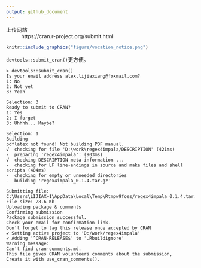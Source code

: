 ```yaml
---
output: github_document
---
```


上传网站
: https://cran.r-project.org/submit.html

```r
knitr::include_graphics("figure/vocation_notice.png")
```

`devtools::submit_cran()`更方便。

```
> devtools::submit_cran()
Is your email address alex.lijiaxiang@foxmail.com?
1: No
2: Not yet
3: Yeah

Selection: 3
Ready to submit to CRAN?
1: Yes
2: I forget
3: Uhhhh... Maybe?

Selection: 1
Building
pdflatex not found! Not building PDF manual.
√  checking for file 'D:\work\regex4impala/DESCRIPTION' (421ms)
-  preparing 'regex4impala': (903ms)
√  checking DESCRIPTION meta-information ... 
-  checking for LF line-endings in source and make files and shell scripts (404ms)
-  checking for empty or unneeded directories
-  building 'regex4impala_0.1.4.tar.gz'
   
Submitting file: C:\Users\LIJIAX~1\AppData\Local\Temp\Rtmpw9foez/regex4impala_0.1.4.tar.gz
File size: 28.6 Kb
Uploading package & comments
Confirming submission
Package submission successful.
Check your email for confirmation link.
Don't forget to tag this release once accepted by CRAN
✔ Setting active project to 'D:/work/regex4impala'
✔ Adding '^CRAN-RELEASE$' to '.Rbuildignore'
Warning message:
Can't find cran-comments.md.
This file gives CRAN volunteers comments about the submission,
Create it with use_cran_comments().
```